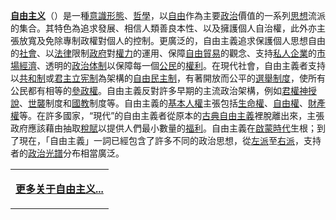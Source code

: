 '''[[自由主义|自由主义]]'''（{{lang-en|'''Liberalism'''}}）是一種[[意識形態|意識形態]]、[[哲学|哲學]]，以[[自由|自由]]作為主要[[政治|政治]]價值的一系列[[思想|思想]]流派的集合。其特色為追求發展、相信人類善良本性、以及擁護個人自治權，此外亦主張放寬及免除專制政權對個人的控制。更廣泛的，自由主義追求保護個人思想自由的[[社會|社會]]、以[[法律|法律]]限制[[政府|政府]]對[[權力|權力]]的運用、保障[[自由貿易|自由貿易]]的觀念、支持[[资本主义|私人企業]]的[[市场经济|市場經濟]]、透明的[[政治体制|政治体制]]以保障每一個[[公民|公民]]的[[權利|權利]]。在現代社會，自由主義者支持以[[共和制|共和制]]或[[君主立宪制|君主立宪制]]為架構的[[自由民主制|自由民主制]]，有著開放而公平的[[選舉制度|選舉制度]]，使所有公民都有相等的[[參政權|參政權]]。自由主義反對許多早期的主流政治架構，例如[[君權神授說|君權神授說]]、[[世襲|世襲]]制度和[[國教|國教]]制度等。自由主義的[[基本人權|基本人權]]主張包括[[生命權|生命權]]、[[自由權|自由權]]、[[財產權|財產權]]等。在許多國家，“現代”的自由主義者從原本的[[古典自由主義|古典自由主義]]裡脫離出來，主張政府應該藉由抽取[[稅|稅賦]]以提供人們最小數量的[[福利國家|福利]]。自由主義在[[啟蒙時代|啟蒙時代]]生根；到了現在，「自由主義」一詞已經包含了許多不同的政治思想，從[[左派|左派]]至[[右派|右派]]，支持者的[[政治光譜|政治光譜]]分布相當廣泛。
{| width="100%" border="0" style="padding: 0; margin:0; background:transparent;"
| style="text-align:right;margin-right:10px;margin-bottom:-4px;" |'''[[自由主义|更多关于自由主义...]]'''
|}<noinclude>[[Category:自由主义主题|{{SUBPAGENAME}}]]</noinclude>